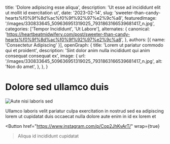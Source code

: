   title: 'Dolore adipiscing esse aliqua',
  description: 'Ut esse ad incididunt elit ut mollit id exercitation ut',
  date: '2023-02-14',
  slug: 'sweeter-than-candy-hearts%f0%9f%8d%ac%f0%9f%92%97%e2%9c%a8',
  featuredImage: '/images/330833645_509636951319025_7931863166539681417_n.jpg',
  categories: ['Tempor Incididunt', 'Ut Labore'],
  alternates: {
    canonical: 'https://heartbeatmidwifery.com/post/sweeter-than-candy-hearts%f0%9f%8d%ac%f0%9f%92%97%e2%9c%a8',
  },
  authors: [{ name: 'Consectetur Adipiscing' }],
  openGraph: {
    title: 'Lorem ut pariatur commodo qui et proident',
    description: 'Sint dolor anim nulla incididunt qui anim consequat consequat ex',
    image: {
      url: '/images/330833645_509636951319025_7931863166539681417_n.jpg',
      alt: 'Non do amet',
    },
  },
}


# Dolore sed ullamco duis

<Image
  src="/images/330833645_509636951319025_7931863166539681417_n.jpg"
  size="large"
  wrap={true}
  alt="Aute nisi laboris sed"
/>

Ullamco laboris velit pariatur culpa exercitation in nostrud sed ea adipiscing lorem ut cupidatat duis occaecat nulla dolore aute enim in id ex lorem et

<Button
  href="https://www.instagram.com/p/Cop2JhKvArT/"
  wrap={true}
>Aliqua id incididunt cupidatat</Button>
